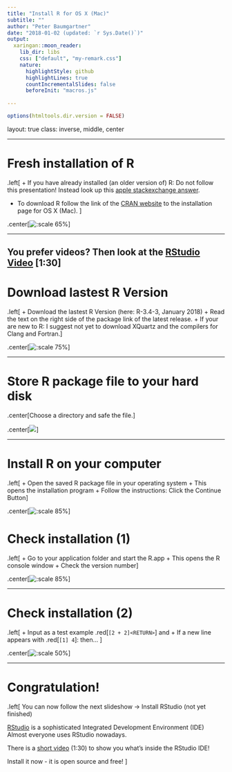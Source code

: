 ```yaml
---
title: "Install R for OS X (Mac)"
subtitle: ""
author: "Peter Baumgartner"
date: "2018-01-02 (updated: `r Sys.Date()`)"
output:
  xaringan::moon_reader:
    lib_dir: libs
    css: ["default", "my-remark.css"]
    nature:
      highlightStyle: github
      highlightLines: true
      countIncrementalSlides: false
      beforeInit: "macros.js"
      
---
```


```r
options(htmltools.dir.version = FALSE)
```

layout: true
class: inverse, middle, center

---

# Fresh installation of R

.left[
+ If you have already installed (an older version of) R: Do not follow this presentation! Instead look up this [apple stackexchange answer](https://www.quora.com/What-is-the-easiest-way-to-update-R-in-OSX/answer/Kshira-Saagar).

+ To download R follow the link of the [CRAN website](https://cran.r-project.org/) to the installation page for OS X (Mac).
]

.center[![:scale 65%](/img/r-installation-mac-EN/1-1_Choose-Mac-Download-min.png)]

<hr>

**You prefer videos? Then look at the [RStudio Video](https://vimeo.com/203516510) [1:30]**
---

# Download lastest R Version

.left[
+ Download the lastest R Version (here: R-3.4-3, January 2018)
+ Read the text on the right side of the package link of the latest release.
+ If your are new to R: I suggest not yet to download XQuartz and the compilers for Clang and Fortran.
]

.center[![:scale 75%](/img/r-installation-mac-EN/1-2_R-MacOS-Download-min.png)]

---

# Store R package file to your hard disk

.center[Choose a directory and safe the file.]

.center[![](/img/r-installation-mac-EN/1-3_R-Package-save-min.png)]

---

# Install R on your computer

.left[
+ Open the saved R package file in your operating system
+ This opens the installation program
+ Follow the instructions: Click the Continue Button
]

.center[![:scale 85%](/img/r-installation-mac-EN/1-4_MacOS-Installation-R-min.png)]

# Check installation (1)

.left[
+ Go to your application folder and start the R.app
+ This opens the R console window
+ Check the version number
]

.center[![:scale 85%](/img/r-installation-mac-EN/1-5_MacOS-Installation-R-min.png)]

---

# Check installation (2)

.left[
+ Input as a test example .red[`[2 + 2]<RETURN>`] and 
+ If a new line appears with .red[`[1] 4`]: then… 
]

.center[![:scale 50%](/img/r-installation-mac-EN/1-6_MacOS-R-App-min.png)]

---

# Congratulation!

.left[
You can now follow the next slideshow -> Install RStudio (not yet finished)

[RStudio](https://www.rstudio.com/) is a sophisticated Integrated Development Environment (IDE) Almost everyone uses RStudio nowadays.

There is a [short video](https://vimeo.com/97166163) (1:30) to show you what’s inside the RStudio IDE!

Install it now - it is open source and free!
]

